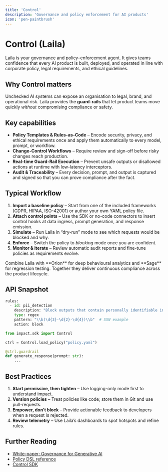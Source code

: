 ```yaml
---
title: 'Control'
description: 'Governance and policy enforcement for AI products'
icon: 'pen-paintbrush'
---
```


# Control (Laila)

Laila is your governance and policy–enforcement agent.  It gives teams confidence that every AI product is built, deployed, and operated in line with corporate policy, legal requirements, and ethical guidelines.

## Why Control matters

Unchecked AI systems can expose an organisation to legal, brand, and operational risk.  Laila provides the **guard-rails** that let product teams move quickly *without* compromising compliance or safety.

## Key capabilities

- **Policy Templates & Rules-as-Code** – Encode security, privacy, and ethical requirements once and apply them automatically to every model, prompt, or workflow.
- **Change-Control Workflows** – Require review and sign-off before risky changes reach production.
- **Real-time Guard-Rail Execution** – Prevent unsafe outputs or disallowed actions at runtime with low-latency interceptors.
- **Audit & Traceability** – Every decision, prompt, and output is captured and signed so that you can prove compliance after the fact.

## Typical Workflow

1. **Import a baseline policy** – Start from one of the included frameworks (GDPR, HIPAA, ISO-42001) or author your own YAML policy file.
2. **Attach control points** – Use the SDK or no-code connectors to insert control hooks at data ingress, prompt generation, and response emission.
3. **Simulate** – Run Laila in “dry-run” mode to see which requests would be blocked and why.
4. **Enforce** – Switch the policy to *blocking* mode once you are confident.
5. **Monitor & iterate** – Review automatic audit reports and fine-tune policies as requirements evolve.

<Tip>
Combine Laila with **Orion** for deep behavioural analytics and **Sage** for regression testing.  Together they deliver continuous compliance across the product lifecycle.
</Tip>

## API Snapshot

```python title="policy.yaml"
rules:
  - id: pii_detection
    description: "Block outputs that contain personally identifiable information"
    type: regex
    pattern: "\\b(\d{3}-\d{2}-\d{4})\\b"  # SSN example
    action: block
```

```python
from impact.sdk import Control

ctrl = Control.load_policy("policy.yaml")

@ctrl.guardrail
def generate_response(prompt: str):
    ...
```

## Best Practices

1. **Start permissive, then tighten** – Use logging-only mode first to understand impact.
2. **Version policies** – Treat policies like code; store them in Git and use pull-requests.
3. **Empower, don’t block** – Provide actionable feedback to developers when a request is rejected.
4. **Review telemetry** – Use Laila’s dashboards to spot hotspots and refine rules.

## Further Reading

- [White-paper: Governance for Generative AI](https://impact.ai/resources/governance)
- [Policy DSL reference](/api-reference/policy-dsl)
- [Control SDK](/quickstart)
